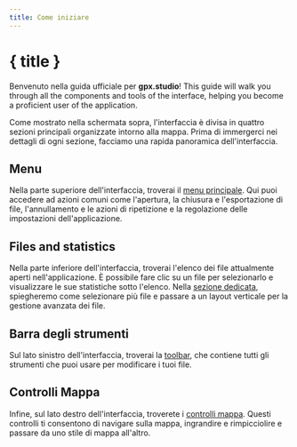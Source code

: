 ```yaml
---
title: Come iniziare
---
```


<script lang="ts">
</script>

# { title }

Benvenuto nella guida ufficiale per **gpx.studio**!
This guide will walk you through all the components and tools of the interface, helping you become a proficient user of the application.

<DocsImage src="getting-started/interface" alt="The gpx.studio interface." />

Come mostrato nella schermata sopra, l'interfaccia è divisa in quattro sezioni principali organizzate intorno alla mappa. 
Prima di immergerci nei dettagli di ogni sezione, facciamo una rapida panoramica dell'interfaccia.

## Menu

Nella parte superiore dell'interfaccia, troverai il [menu principale](./menu).
Qui puoi accedere ad azioni comuni come l'apertura, la chiusura e l'esportazione di file, l'annullamento e le azioni di ripetizione e la regolazione delle impostazioni dell'applicazione.

## Files and statistics

Nella parte inferiore dell'interfaccia, troverai l'elenco dei file attualmente aperti nell'applicazione.
È possibile fare clic su un file per selezionarlo e visualizzare le sue statistiche sotto l'elenco.
Nella [sezione dedicata](./files-and-stats), spiegheremo come selezionare più file e passare a un layout verticale per la gestione avanzata dei file.

## Barra degli strumenti

Sul lato sinistro dell'interfaccia, troverai la [toolbar](./toolbar), che contiene tutti gli strumenti che puoi usare per modificare i tuoi file.

## Controlli Mappa

Infine, sul lato destro dell'interfaccia, troverete i [controlli mappa](./map-controls).
Questi controlli ti consentono di navigare sulla mappa, ingrandire e rimpicciolire e passare da uno stile di mappa all'altro.
